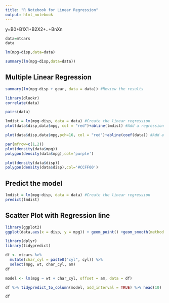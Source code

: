 ```yaml
---
title: "R Notebook for Linear Regression"
output: html_notebook
---
```

y=B0+B1X1+B2X2+..+BnXn
```r
data=mtcars
data
```
```r
lm(mpg~disp,data=data)
```
```r
summary(lm(mpg~disp,data=data))
```
## **Multiple Linear Regression**
```r
summary(lm(mpg~disp + gear, data = data)) #Review the results
```
```r
library(dlookr)
correlate(data)
```
```r
pairs(data)
```
```r
lmdist = lm(mpg~disp, data = data) #Create the linear regression
plot(data$disp,data$mpg, col = "red")+abline(lmdist) #Add a regression line
```
```r
plot(data$disp,data$mpg,pch=16, col = "red")+abline(coef(data)) #Add a regression line
```
```r
par(mfrow=c(1,2))
plot(density(data$mpg))
polygon(density(data$mpg),col='purple')

plot(density(data$disp))
polygon(density(data$disp),col='#CCFF00')
```
## **Predict the model**
```r
lmdist = lm(mpg~disp, data = data) #Create the linear regression
predict(lmdist)
```
## **Scatter Plot with Regression line**
```r
library(ggplot2)
ggplot(data,aes(x = disp, y = mpg)) + geom_point() +geom_smooth(method = "lm")
```

```r
library(dplyr)
library(tidypredict)

df <- mtcars %>%
  mutate(char_cyl = paste0("cyl", cyl)) %>%
  select(mpg, wt, char_cyl, am) 
df

model <- lm(mpg ~ wt + char_cyl, offset = am, data = df)

df %>% tidypredict_to_column(model, add_interval = TRUE) %>% head(10)
```

```r
df
```

